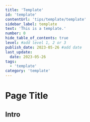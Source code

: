 ```yaml
---
title: 'Template'
id: 'template'
contentUrl: 'tips/template/template'
sidebar_label: template
text: 'This is a template.'
number: 0
hide_table_of_contents: true
level: #add level 1, 2 or 3
publish_date: 2023-05-26 #add date
last_update:
  date: 2023-05-26
tags:
  - 'template'
category: 'template'
---
```


# Page Title

<!-- Create a page title that best explains your tip -->

## Intro

<!-- Write 1-3 paragraphs introducing a problem or use case, and what your tip will be teaching the reader -->


<!-- Add the name of the folder -->

<DropdownMarkdown folderName='template' />
